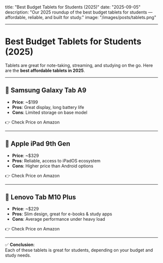 title: "Best Budget Tablets for Students (2025)"
date: "2025-09-05"
description: "Our 2025 roundup of the best budget tablets for students — affordable, reliable, and built for study."
image: "/images/posts/tablets.png"

---

# Best Budget Tablets for Students (2025)

Tablets are great for note-taking, streaming, and studying on the go. Here are the **best affordable tablets in 2025**.

---

## 📱 Samsung Galaxy Tab A9

- **Price**: ~$199
- **Pros**: Great display, long battery life
- **Cons**: Limited storage on base model

👉 <AffiliateLink asin="B0F6PLQ93N">Check Price on Amazon</AffiliateLink>

---

## 📱 Apple iPad 9th Gen

- **Price**: ~$329
- **Pros**: Reliable, access to iPadOS ecosystem
- **Cons**: Higher price than Android options

👉 <AffiliateLink asin="B0F6PLQ93N">Check Price on Amazon</AffiliateLink>

---

## 📱 Lenovo Tab M10 Plus

- **Price**: ~$229
- **Pros**: Slim design, great for e-books & study apps
- **Cons**: Average performance under heavy load

👉 <AffiliateLink asin="B0F6PLQ93N">Check Price on Amazon</AffiliateLink>

---

✅ **Conclusion**:  
Each of these tablets is great for students, depending on your budget and study needs.
